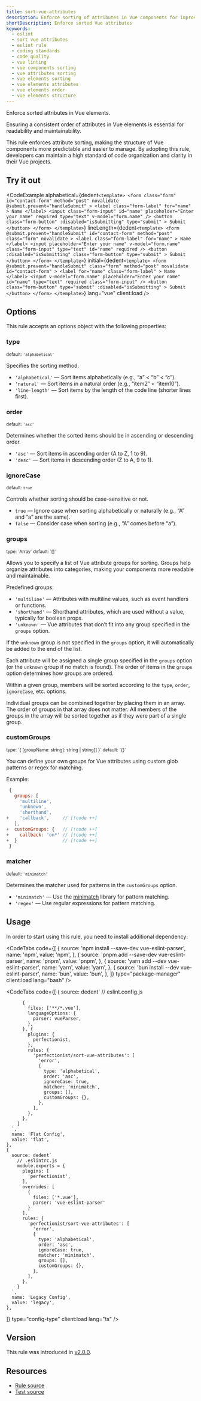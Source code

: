 ```yaml
---
title: sort-vue-attributes
description: Enforce sorting of attributes in Vue components for improved readability and maintainability. Use this ESLint rule to keep your Vue components well-organized
shortDescription: Enforce sorted Vue attributes
keywords:
  - eslint
  - sort vue attributes
  - eslint rule
  - coding standards
  - code quality
  - vue linting
  - vue components sorting
  - vue attributes sorting
  - vue elements sorting
  - vue elements attributes
  - vue elements order
  - vue elements structure
---
```



Enforce sorted attributes in Vue elements.

Ensuring a consistent order of attributes in Vue elements is essential for readability and maintainability.

This rule enforces attribute sorting, making the structure of Vue components more predictable and easier to manage. By adopting this rule, developers can maintain a high standard of code organization and clarity in their Vue projects.

## Try it out

<CodeExample
  alphabetical={dedent`
    <template>
      <form
        class="form"
        id="contact-form"
        method="post"
        novalidate
        @submit.prevent="handleSubmit"
      >
        <label
          class="form-label"
          for="name"
        >
          Name
        </label>
        <input
          class="form-input"
          id="name"
          placeholder="Enter your name"
          required
          type="text"
          v-model="form.name"
        />
        <button
          class="form-button"
          :disabled="isSubmitting"
          type="submit"
        >
          Submit
        </button>
      </form>
    </template>
  `}
  lineLength={dedent`
    <template>
      <form
        @submit.prevent="handleSubmit"
        id="contact-form"
        method="post"
        class="form"
        novalidate
      >
        <label
          class="form-label"
          for="name"
        >
          Name
        </label>
        <input
          placeholder="Enter your name"
          v-model="form.name"
          class="form-input"
          type="text"
          id="name"
          required
        />
        <button
          :disabled="isSubmitting"
          class="form-button"
          type="submit"
        >
          Submit
        </button>
      </form>
    </template>
  `}
  initial={dedent`
    <template>
      <form
        @submit.prevent="handleSubmit"
        class="form"
        method="post"
        novalidate
        id="contact-form"
      >
        <label
          for="name"
          class="form-label"
        >
          Name
        </label>
        <input
          v-model="form.name"
          placeholder="Enter your name"
          id="name"
          type="text"
          required
          class="form-input"
        />
        <button
          class="form-button"
          type="submit"
          :disabled="isSubmitting"
        >
          Submit
        </button>
      </form>
    </template>
  `}
  lang="vue"
  client:load
/>

## Options

This rule accepts an options object with the following properties:

### type

<sub>default: `'alphabetical'`</sub>

Specifies the sorting method.

- `'alphabetical'` — Sort items alphabetically (e.g., “a” < “b” < “c”).
- `'natural'` — Sort items in a natural order (e.g., “item2” < “item10”).
- `'line-length'` — Sort items by the length of the code line (shorter lines first).

### order

<sub>default: `'asc'`</sub>

Determines whether the sorted items should be in ascending or descending order.

- `'asc'` — Sort items in ascending order (A to Z, 1 to 9).
- `'desc'` — Sort items in descending order (Z to A, 9 to 1).

### ignoreCase

<sub>default: `true`</sub>

Controls whether sorting should be case-sensitive or not.

- `true` — Ignore case when sorting alphabetically or naturally (e.g., “A” and “a” are the same).
- `false` — Consider case when sorting (e.g., “A” comes before “a”).

### groups

<sub>
  type: `Array<string | string[]>`
</sub>
<sub>default: `[]`</sub>

Allows you to specify a list of Vue attribute groups for sorting. Groups help organize attributes into categories, making your components more readable and maintainable.

Predefined groups:

- `'multiline'` — Attributes with multiline values, such as event handlers or functions.
- `'shorthand'` — Shorthand attributes, which are used without a value, typically for boolean props.
- `'unknown'` — Vue attributes that don’t fit into any group specified in the `groups` option.

If the `unknown` group is not specified in the `groups` option, it will automatically be added to the end of the list.

Each attribute will be assigned a single group specified in the `groups` option (or the `unknown` group if no match is found).
The order of items in the `groups` option determines how groups are ordered.

Within a given group, members will be sorted according to the `type`, `order`, `ignoreCase`, etc. options.

Individual groups can be combined together by placing them in an array. The order of groups in that array does not matter.
All members of the groups in the array will be sorted together as if they were part of a single group.

### customGroups

<sub>
  type: `{ [groupName: string]: string | string[] }`
</sub>
<sub>default: `{}`</sub>

You can define your own groups for Vue attributes using custom glob patterns or regex for matching.

Example:

```js
 {
   groups: [
     'multiline',
     'unknown',
     'shorthand',
+    'callback',     // [!code ++]
   ],
+  customGroups: {   // [!code ++]
+    callback: 'on*' // [!code ++]
+  }                 // [!code ++]
 }
```

### matcher

<sub>default: `'minimatch'`</sub>

Determines the matcher used for patterns in the `customGroups` option.

- `'minimatch'` — Use the [minimatch](https://github.com/isaacs/minimatch) library for pattern matching.
- `'regex'` — Use regular expressions for pattern matching.

## Usage

In order to start using this rule, you need to install additional dependency:

<CodeTabs
  code={[
    {
      source: 'npm install --save-dev vue-eslint-parser',
      name: 'npm',
      value: 'npm',
    },
    {
      source: 'pnpm add --save-dev vue-eslint-parser',
      name: 'pnpm',
      value: 'pnpm',
    },
    {
      source: 'yarn add --dev vue-eslint-parser',
      name: 'yarn',
      value: 'yarn',
    },
    {
      source: 'bun install --dev vue-eslint-parser',
      name: 'bun',
      value: 'bun',
    },
  ]}
  type="package-manager"
  client:load
  lang="bash"
/>

<CodeTabs
  code={[
    {
      source: dedent`
        // eslint.config.js

          {
            files: ['**/*.vue'],
            languageOptions: {
              parser: vueParser,
            },
          }, {
            plugins: {
              perfectionist,
            },
            rules: {
              'perfectionist/sort-vue-attributes': [
                'error',
                {
                  type: 'alphabetical',
                  order: 'asc',
                  ignoreCase: true,
                  matcher: 'minimatch',
                  groups: [],
                  customGroups: {},
                },
              ],
            },
          },
        ]
      `,
      name: 'Flat Config',
      value: 'flat',
    },
    {
      source: dedent`
        // .eslintrc.js
        module.exports = {
          plugins: [
            'perfectionist',
          ],
          overrides: [
            {
              files: ['*.vue'],
              parser: 'vue-eslint-parser'
            }
          ],
          rules: {
            'perfectionist/sort-vue-attributes': [
              'error',
              {
                type: 'alphabetical',
                order: 'asc',
                ignoreCase: true,
                matcher: 'minimatch',
                groups: [],
                customGroups: {},
              },
            ],
          },
        }
      `,
      name: 'Legacy Config',
      value: 'legacy',
    },

]}
type="config-type"
client:load
lang="ts"
/>

## Version

This rule was introduced in [v2.0.0](https://github.com/azat-io/eslint-plugin-perfectionist/releases/tag/v2.0.0).

## Resources

- [Rule source](https://github.com/azat-io/eslint-plugin-perfectionist/blob/main/rules/sort-vue-attributes.ts)
- [Test source](https://github.com/azat-io/eslint-plugin-perfectionist/blob/main/test/sort-vue-attributes.test.ts)
